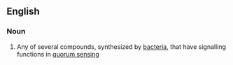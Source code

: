 ==English==

===Noun===
{{en-noun}}

# {{label|en|biochemistry}} Any of several compounds, synthesized by [[bacteria]], that have signalling functions in [[quorum sensing]]